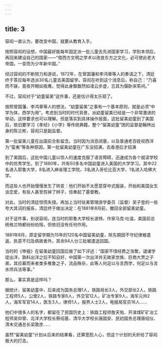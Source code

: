 ```yaml
---
---
---
```

title: 3
---



容闳一直认为，要改变中国，就要从教育入手。

按照容闳的设想，中国最好能每年固定派一批儿童去先进国家学习，学到本领后，再回来建设自己的国家——“借西方文明之学术以改良东方之文化，必可使此老大帝国，一变而为少年新中国。”

经过容闳的不断努力和游说，1872年，在曾国藩和李鸿章等人的奏请之下，清廷终于答应每年选派30名儿童去美国留学。容闳在听到这个消息后，称自己：“乃喜而不寐，竟夜开眼如夜鹰，觉得此身飘飘然如凌云步虚，忘其为偃卧床笫间。”

不过，容闳对于“幼童留美”这件事，还是估计得太乐观了。

按照曾国藩、李鸿章等人的想法，“幼童留美”之事有一个基本原则，就是必须“中学为体，西学为用”。考虑到当时的时代背景，派幼童留美已经是一个非常激进的举动，这样要求也可以理解。但是落实到具体操作层面，这批留美幼童到了美国后，依旧要学习《孝经》《小学》等传统典籍，整个“留美幼童”团的监督是翰林出身的陈兰彬，容闳只是副监督。

第一批留美儿童在出国前合影留念。当时因为消息闭塞，以及普通老百姓视西洋为“蛮夷”等各种原因，第一批留美幼童在广东没招满，去香港后才招满



到了美国后，这批中国儿童以惊人的速度克服了语言障碍，迅速成为各个就读学校中的优秀学生。到了1880年，共有50多名中国幼童进入美国的大学学习。其中22名进入耶鲁大学，8名进入麻省理工学院，3名进入哥伦比亚大学，1名进入哈佛大学。

而这些人也开始慢慢发生了转变：他们开始不太愿意穿中式服装，开始和美国女生谈恋爱，有些人甚至剪掉了辫子，信奉起了基督教。

对此，当时的清廷惊慌失措。再加上当时驻美管理游学委员（监督）吴子登的一些夸大其词的报告，清廷终于做出决定：在1881年8月前，撤回全部留美幼童。

对于这件事，别说容闳，连当时的耶鲁大学校长波特、作家马克·吐温，美国前总统格兰特都纷纷劝阻，但依旧没有任何作用。

1881年8月，原定留学期为15年的120名中国留美幼童，除先期因不守纪律被遣返、执意不归及病故者外，其余94人分三批被遣送回国。

当时的《申报》在留美幼童回国后做了如下评述：“国家不惜经费之浩繁，谴诸学徒出洋，孰料出洋之后不知自好，中国第一次出洋并无故家世族、巨商大贾之子弟，其应募而来者类多椎鲁之子，流品殊杂，此等人何足以与言西学，何足以与言水师兵法等事。”

那么，事实真是这样吗？

据统计，留美幼童中，后来成为国务总理1人，铁路局长3人，外交部长2人，铁路工程师5人，公使2人，铁路专家6人，外交官12人，矿冶专家9人，海军元帅2人，海军军官14人，医生3人，律师1人，报界人士2人，电报局官员16人……

他们中很多人的名字，都留在了民国历史上：铁路工程师詹天佑、开滦煤矿矿冶工程师吴仰曾、北洋大学校长蔡绍基、清华大学校长唐国安、民初国务总理唐绍仪、清末交通总长梁敦彦……

虽然“留美幼童”计划从后来的结果看，还算宽慰人心，但这个计划的夭折给了容闳极大的打击。